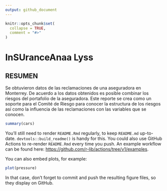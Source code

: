 ```yaml
---
output: github_document
---
```


<!-- README.md is generated from README.Rmd. Please edit that file -->

```r
knitr::opts_chunk$set(
  collapse = TRUE,
  comment = "#>"
)
```

# InSUranceAnaa Lyss

<!-- badges: start -->
<!-- badges: end -->

## RESUMEN

Se obtuvieron datos de las reclamaciones de una aseguradora en Monterrey. De acuerdo a los datos obtenidos es posible combinar los riesgos del portafolio de la aseguradora. Este reporte se crea como un soporte para el Comité de Riesgo para conocer la estructura de los riesgos así como la influencia de las reclamaciones con las variables que se conocen.

```r
summary(cars)
```

You'll still need to render `README.Rmd` regularly, to keep `README.md` up-to-date. `devtools::build_readme()` is handy for this. You could also use GitHub Actions to re-render `README.Rmd` every time you push. An example workflow can be found here: <https://github.com/r-lib/actions/tree/v1/examples>.

You can also embed plots, for example:

```r
plot(pressure)
```

In that case, don't forget to commit and push the resulting figure files, so they display on GitHub.
